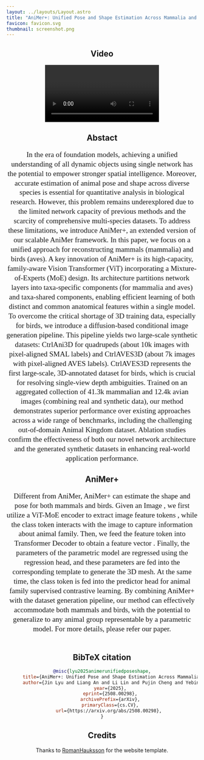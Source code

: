 ```yaml
---
layout: ../layouts/Layout.astro
title: "AniMer+: Unified Pose and Shape Estimation Across Mammalia and Aves via Family-Aware Transformer"
favicon: favicon.svg
thumbnail: screenshot.png
---
```







<Header
  title={frontmatter.title}
  authors={[
    {
      name: "Jin Lyu",
      notes: ["*", "1"],
      "url": "https://animerplus.github.io/",
    },
    {
      name: "Liang An",
      notes: ["*", "2"],
      "url": "https://anl13.github.io/",
    },
    {
      name: "Li Lin",
      notes: ["1"],
      "url": "https://animerplus.github.io/",
    },
    {
      name: "Pujin Cheng",
      notes: ["1"],
      "url": "https://animerplus.github.io/",
    },
    {
      name: "Yebin Liu",
      notes: ["†", "2"],
      "url": "https://liuyebin.com/",
    },
    {
      name: "Xiaoying Tang",
      notes: ["†", "1"],
      "url": "https://animerplus.github.io/",
    },
  ]}
  institutions={[
    {
      name: "Southern University of Science and Technology",
      notes: ["1"],
    },
    {
      name: "Tsinghua University",
      notes: ["2"],
    },
  ]}
  conference="Arxiv"
  notes={[
    {
      symbol: "*",
      text: "Equal Contribution",
    },
    {
      symbol: "†",
      text: "Corresponding Author",
    },
  ]}
  links={[
    /*{
      name: "Paper",
      url: "https://luoxue-star.github.io/AniMer_project_page/",
      icon: "fa-solid:file-pdf",
    },*/
    {
      name: "arXiv",
      url: "https://arxiv.org/abs/2508.00298",
      icon: "academicons:arxiv",
    },
    {
      name: "Code",
      url: "https://github.com/AniMerPlus/AniMerPlus",
      icon: "mdi:github",
    },
    {
      name: "Hugging Face Demo",
      url: "https://huggingface.co/spaces/luoxue-star/AniMerPlus",
      icon: "logos:hugging-face-icon"
    },
    {
      name: "CVPR Version",
      url: "https://luoxue-star.github.io/AniMer_project_page/",
      icon: "foundation:previous"
    }
  ]}
  />

<HighlightedSection color="#ffffff">
<h2>Video</h2>
<Video source={SupplementaryVideo} />
</HighlightedSection>

<HighlightedSection color="#ffffff">
  <h2>Abstact</h2>
  <p style="font-family: 'Times New Roman', Times, serif; font-size: 1.2rem; line-height: 1.3;">In the era of foundation models, achieving a unified understanding of all dynamic objects using single network has the potential to empower stronger spatial intelligence.
  Moreover, accurate estimation of animal pose and shape across diverse species is essential for quantitative analysis in biological research. 
  However, this problem remains underexplored due to the limited network capacity of previous methods and the scarcity of comprehensive multi-species datasets. 
  To address these limitations, we introduce AniMer+, an extended version of our scalable AniMer framework. 
  In this paper, we focus on a unified approach for reconstructing mammals (mammalia) and birds (aves). 
  A key innovation of AniMer+ is its high-capacity, family-aware Vision Transformer (ViT) incorporating a Mixture-of-Experts (MoE) design. 
  Its architecture partitions network layers into taxa-specific components (for mammalia and aves) and taxa-shared components, enabling efficient learning of both distinct and common anatomical features within a single model. 
  To overcome the critical shortage of 3D training data, especially for birds, we introduce a diffusion-based conditional image generation pipeline. 
  This pipeline yields two large-scale synthetic datasets: CtrlAni3D for quadrupeds (about 10k images with pixel-aligned SMAL labels) and CtrlAVES3D (about 7k images with pixel-aligned AVES labels). CtrlAVES3D represents the first large-scale, 
  3D-annotated dataset for birds, which is crucial for resolving single-view depth ambiguities. 
  Trained on an aggregated collection of 41.3k mammalian and 12.4k avian images (combining real and synthetic data), 
  our method demonstrates superior performance over existing approaches across a wide range of benchmarks, including the challenging out-of-domain Animal Kingdom dataset. 
  Ablation studies confirm the effectiveness of both our novel network architecture and the generated synthetic datasets in enhancing real-world application performance.</p>
</HighlightedSection>

<HighlightedSection color="#ffffff">
  <h2>AniMer+</h2>
  <p style="font-family: 'Times New Roman', Times, serif; font-size: 1.2rem; line-height: 1.3;"> Different from AniMer, AniMer+ can estimate the shape and pose for both mammals and birds.
    Given an Image <LaTeX inline formula="I \in \mathbb{R}^{H \times W \times 3}"/>, 
    we first utilize a ViT-MoE encoder to extract image feature tokens <LaTeX inline formula="\mathbf{F} \in \mathbb{R}^{192 \times 1280}"/>, 
    while the class token interacts with the image to capture information about animal family. 
    Then, we feed the feature token <LaTeX inline formula="\mathbf{F}"/> into Transformer Decoder to obtain a feature vector <LaTeX inline formula="\boldsymbol{f} \in \mathbb{R}^{1 \times 1280}"/>.
    Finally, the parameters of the parametric model are regressed using the regression head, and these parameters are fed into the corresponding template to generate the 3D mesh.
    At the same time, the class token is fed into the predictor head for animal family supervised contrastive learning. 
    By combining AniMer+ with the dataset generation pipeline, our method can effectively accommodate both mammals and birds, with the potential to generalize to any animal group
    representable by a parametric model. For more details, please refer our paper.</p>
  <Figure>
      <Image source={pipeline} altText="" />
  </Figure>
</HighlightedSection>

## BibTeX citation
```bibtex
@misc{lyu2025animerunifiedposeshape,
      title={AniMer+: Unified Pose and Shape Estimation Across Mammalia and Aves via Family-Aware Transformer}, 
      author={Jin Lyu and Liang An and Li Lin and Pujin Cheng and Yebin Liu and Xiaoying Tang},
      year={2025},
      eprint={2508.00298},
      archivePrefix={arXiv},
      primaryClass={cs.CV},
      url={https://arxiv.org/abs/2508.00298}, 
}
```

## Credits
Thanks to [RomanHauksson](https://github.com/RomanHauksson/academic-project-astro-template) for the website template.